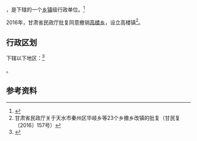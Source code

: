 {{中国乡级行政区|62/05/24/204/000}}

'''{{PAGENAMEBASE}}'''，是{{PRC admin/fullname|62/05/24/204/000|3}}下辖的一个[[乡镇|乡镇]]级行政单位。<ref>{{PRC admin/ref sgc|{{PRC admin/parent|62/05/24/204/000}}}}</ref>

2016年，甘肃省民政厅批复同意撤销[[高楼乡_(武山县)|高楼乡]]，设立高楼镇<ref>甘肃省民政厅关于天水市秦州区华岐乡等23个乡撤乡改镇的批复（甘民复〔2016〕157号）</ref>。

== 行政区划 ==

{{PAGENAMEBASE}}下辖以下地区：<ref>{{PRC admin/ref sgc|62/05/24/204/000}}</ref>

{{PRC admin/children|62/05/24/204/000}}。

== 参考资料 ==

{{reflist}}

{{行政区划小作品}}
{{PRC admin/navcat|62/05/24/204/000}}